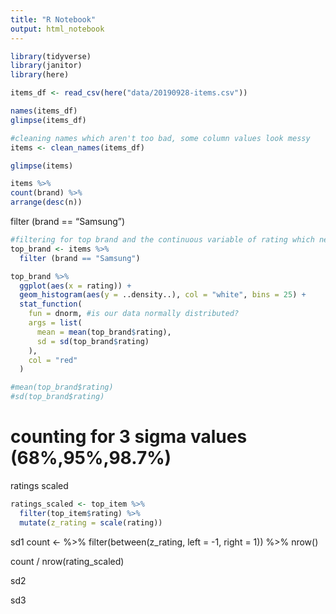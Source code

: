 ```yaml
---
title: "R Notebook"
output: html_notebook
---
```


```r
library(tidyverse)
library(janitor)
library(here)
```
```r
items_df <- read_csv(here("data/20190928-items.csv"))
```
```r
names(items_df)
glimpse(items_df)
```
```r
#cleaning names which aren't too bad, some column values look messy
items <- clean_names(items_df)

glimpse(items)

```
```r
items %>% 
count(brand) %>% 
arrange(desc(n))
```
filter (brand == "Samsung")
```r
#filtering for top brand and the continuous variable of rating which needs to be binned for this analysis
top_brand <- items %>% 
  filter (brand == "Samsung")

top_brand %>% 
  ggplot(aes(x = rating)) + 
  geom_histogram(aes(y = ..density..), col = "white", bins = 25) +
  stat_function(
    fun = dnorm, #is our data normally distributed?
    args = list(
      mean = mean(top_brand$rating),
      sd = sd(top_brand$rating)
    ),
    col = "red"
  )

#mean(top_brand$rating)
#sd(top_brand$rating)
```
# counting for 3 sigma values (68%,95%,98.7%)
ratings scaled


  
```r
ratings_scaled <- top_item %>% 
  filter(top_item$rating) %>% 
  mutate(z_rating = scale(rating))
```
  
sd1
count <-  %>% 
  filter(between(z_rating, left = -1, right = 1)) %>% 
  nrow()

count / nrow(rating_scaled)

sd2

sd3
